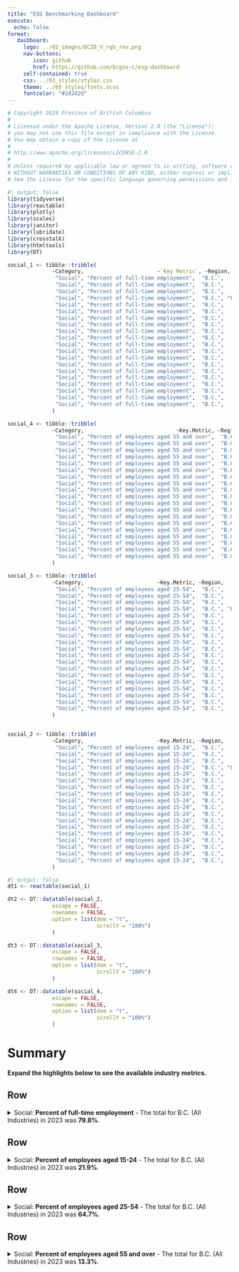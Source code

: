 ```yaml
---
title: "ESG Benchmarking Dashboard"
execute: 
  echo: false
format:
   dashboard:
     logo: ../02_images/BCID_V_rgb_rev.png
     nav-buttons:
        icon: github
        href: https://github.com/bcgov-c/esg-dashboard
     self-contained: true
     css: ../03_styles/styles.css
     theme: ../03_styles/fonts.scss
     fontcolor: "#2d2d2d"
---
```


```r
# Copyright 2024 Province of British Columbia
# 
# Licensed under the Apache License, Version 2.0 (the "License");
# you may not use this file except in compliance with the License.
# You may obtain a copy of the License at
# 
# http://www.apache.org/licenses/LICENSE-2.0
# 
# Unless required by applicable law or agreed to in writing, software distributed under the License is distributed on an "AS IS" BASIS,
# WITHOUT WARRANTIES OR CONDITIONS OF ANY KIND, either express or implied.
# See the License for the specific language governing permissions and limitations under the License.
```

```r
#| output: false
library(tidyverse)
library(reactable)
library(plotly)
library(scales)
library(janitor)
library(lubridate)
library(crosstalk)
library(htmltools)
library(DT)
```

```r
social_1 <- tibble::tribble(
              ~Category,                       ~`Key Metric`, ~Region,                                                  ~Industry, ~Year, ~Value, ~Unit,
               "Social", "Percent of full-time employment",  "B.C.",                                    "Total, all industries", 2023L,   79.8,   "%",
               "Social", "Percent of full-time employment",  "B.C.",                                   "Goods-producing sector", 2023L,   91.4,   "%",
               "Social", "Percent of full-time employment",  "B.C.",                                              "Agriculture", 2023L,   71.7,   "%",
               "Social", "Percent of full-time employment",  "B.C.", "Forestry and logging and support activities for forestry", 2023L,    100,   "%",
               "Social", "Percent of full-time employment",  "B.C.",            "Mining, quarrying, and oil and gas extraction", 2023L,    100,   "%",
               "Social", "Percent of full-time employment",  "B.C.",                                                "Utilities", 2023L,    100,   "%",
               "Social", "Percent of full-time employment",  "B.C.",                                             "Construction", 2023L,   90.4,   "%",
               "Social", "Percent of full-time employment",  "B.C.",                                            "Manufacturing", 2023L,   94.1,   "%",
               "Social", "Percent of full-time employment",  "B.C.",                                "Services-producing sector", 2023L,   77.3,   "%",
               "Social", "Percent of full-time employment",  "B.C.",                               "Wholesale and retail trade", 2023L,   71.7,   "%",
               "Social", "Percent of full-time employment",  "B.C.",                           "Transportation and warehousing", 2023L,   87.4,   "%",
               "Social", "Percent of full-time employment",  "B.C.",      "Finance, insurance, real estate, rental and leasing", 2023L,   85.9,   "%",
               "Social", "Percent of full-time employment",  "B.C.",          "Professional, scientific and technical services", 2023L,   86.8,   "%",
               "Social", "Percent of full-time employment",  "B.C.",         "Business, building and other support services 13", 2023L,   71.7,   "%",
               "Social", "Percent of full-time employment",  "B.C.",                                     "Educational services", 2023L,   73.3,   "%",
               "Social", "Percent of full-time employment",  "B.C.",                        "Health care and social assistance", 2023L,   77.7,   "%",
               "Social", "Percent of full-time employment",  "B.C.",                      "Information, culture and recreation", 2023L,   72.8,   "%",
               "Social", "Percent of full-time employment",  "B.C.",                          "Accommodation and food services", 2023L,   58.9,   "%",
               "Social", "Percent of full-time employment",  "B.C.",            "Other services (except public administration)", 2023L,   73.8,   "%",
               "Social", "Percent of full-time employment",  "B.C.",                                    "Public administration", 2023L,     95,   "%"
              )

social_4 <- tibble::tribble(
              ~Category,                             ~Key.Metric, ~Region,                                                  ~Industry, ~Year, ~Value, ~Unit,
               "Social", "Percent of employees aged 55 and over",  "B.C.",                                    "Total, all industries", 2023L,   21.9,   "%",
               "Social", "Percent of employees aged 55 and over",  "B.C.",                                "Goods-producing sector 7", 2023L,   23.4,   "%",
               "Social", "Percent of employees aged 55 and over",  "B.C.",                                              "Agriculture", 2023L,   39.4,   "%",
               "Social", "Percent of employees aged 55 and over",  "B.C.", "Forestry and logging and support activities for forestry", 2023L,     35,   "%",
               "Social", "Percent of employees aged 55 and over",  "B.C.",            "Mining, quarrying, and oil and gas extraction", 2023L,   15.7,   "%",
               "Social", "Percent of employees aged 55 and over",  "B.C.",                                             "Construction", 2023L,   19.3,   "%",
               "Social", "Percent of employees aged 55 and over",  "B.C.",                                            "Manufacturing", 2023L,   27.1,   "%",
               "Social", "Percent of employees aged 55 and over",  "B.C.",                                "Services-producing sector", 2023L,   21.6,   "%",
               "Social", "Percent of employees aged 55 and over",  "B.C.",                               "Wholesale and retail trade", 2023L,   24.5,   "%",
               "Social", "Percent of employees aged 55 and over",  "B.C.",                           "Transportation and warehousing", 2023L,   26.7,   "%",
               "Social", "Percent of employees aged 55 and over",  "B.C.",      "Finance, insurance, real estate, rental and leasing", 2023L,   23.7,   "%",
               "Social", "Percent of employees aged 55 and over",  "B.C.",          "Professional, scientific and technical services", 2023L,   17.9,   "%",
               "Social", "Percent of employees aged 55 and over",  "B.C.",            "Business, building and other support services", 2023L,   28.2,   "%",
               "Social", "Percent of employees aged 55 and over",  "B.C.",                                     "Educational services", 2023L,   22.5,   "%",
               "Social", "Percent of employees aged 55 and over",  "B.C.",                        "Health care and social assistance", 2023L,   24.3,   "%",
               "Social", "Percent of employees aged 55 and over",  "B.C.",                      "Information, culture and recreation", 2023L,   17.6,   "%",
               "Social", "Percent of employees aged 55 and over",  "B.C.",                          "Accommodation and food services", 2023L,     10,   "%",
               "Social", "Percent of employees aged 55 and over",  "B.C.",            "Other services (except public administration)", 2023L,   21.8,   "%",
               "Social", "Percent of employees aged 55 and over",  "B.C.",                                    "Public administration", 2023L,   19.5,   "%"
              )

social_3 <- tibble::tribble(
              ~Category,                       ~Key.Metric, ~Region,                                                  ~Industry, ~Year, ~Value, ~Unit,
               "Social", "Percent of employees aged 25-54",  "B.C.",                                    "Total, all industries", 2023L,   64.7,   "%",
               "Social", "Percent of employees aged 25-54",  "B.C.",                                 "Goods-producing sector 7", 2023L,   66.7,   "%",
               "Social", "Percent of employees aged 25-54",  "B.C.",                                              "Agriculture", 2023L,   41.7,   "%",
               "Social", "Percent of employees aged 25-54",  "B.C.", "Forestry and logging and support activities for forestry", 2023L,   54.7,   "%",
               "Social", "Percent of employees aged 25-54",  "B.C.",            "Mining, quarrying, and oil and gas extraction", 2023L,   81.4,   "%",
               "Social", "Percent of employees aged 25-54",  "B.C.",                                             "Construction", 2023L,   68.8,   "%",
               "Social", "Percent of employees aged 25-54",  "B.C.",                                            "Manufacturing", 2023L,     65,   "%",
               "Social", "Percent of employees aged 25-54",  "B.C.",                                "Services-producing sector", 2023L,   64.3,   "%",
               "Social", "Percent of employees aged 25-54",  "B.C.",                               "Wholesale and retail trade", 2023L,   51.8,   "%",
               "Social", "Percent of employees aged 25-54",  "B.C.",                           "Transportation and warehousing", 2023L,   65.6,   "%",
               "Social", "Percent of employees aged 25-54",  "B.C.",      "Finance, insurance, real estate, rental and leasing", 2023L,   69.5,   "%",
               "Social", "Percent of employees aged 25-54",  "B.C.",          "Professional, scientific and technical services", 2023L,   75.6,   "%",
               "Social", "Percent of employees aged 25-54",  "B.C.",            "Business, building and other support services", 2023L,   58.9,   "%",
               "Social", "Percent of employees aged 25-54",  "B.C.",                                     "Educational services", 2023L,   69.1,   "%",
               "Social", "Percent of employees aged 25-54",  "B.C.",                        "Health care and social assistance", 2023L,   68.3,   "%",
               "Social", "Percent of employees aged 25-54",  "B.C.",                      "Information, culture and recreation", 2023L,   62.1,   "%",
               "Social", "Percent of employees aged 25-54",  "B.C.",                          "Accommodation and food services", 2023L,   52.4,   "%",
               "Social", "Percent of employees aged 25-54",  "B.C.",            "Other services (except public administration)", 2023L,   65.4,   "%",
               "Social", "Percent of employees aged 25-54",  "B.C.",                                    "Public administration", 2023L,   75.6,   "%"
              )


social_2 <- tibble::tribble(
              ~Category,                       ~Key.Metric, ~Region,                                                  ~Industry, ~Year, ~Value, ~Unit,
               "Social", "Percent of employees aged 15-24",  "B.C.",                                    "Total, all industries", 2023L,   13.3,   "%",
               "Social", "Percent of employees aged 15-24",  "B.C.",                                 "Goods-producing sector 7", 2023L,    9.9,   "%",
               "Social", "Percent of employees aged 15-24",  "B.C.",                                              "Agriculture", 2023L,   18.5,   "%",
               "Social", "Percent of employees aged 15-24",  "B.C.", "Forestry and logging and support activities for forestry", 2023L,   10.9,   "%",
               "Social", "Percent of employees aged 15-24",  "B.C.",                                             "Construction", 2023L,     12,   "%",
               "Social", "Percent of employees aged 15-24",  "B.C.",                                            "Manufacturing", 2023L,    7.9,   "%",
               "Social", "Percent of employees aged 15-24",  "B.C.",                                "Services-producing sector", 2023L,   14.1,   "%",
               "Social", "Percent of employees aged 15-24",  "B.C.",                               "Wholesale and retail trade", 2023L,   23.7,   "%",
               "Social", "Percent of employees aged 15-24",  "B.C.",                           "Transportation and warehousing", 2023L,    7.6,   "%",
               "Social", "Percent of employees aged 15-24",  "B.C.",      "Finance, insurance, real estate, rental and leasing", 2023L,    6.7,   "%",
               "Social", "Percent of employees aged 15-24",  "B.C.",          "Professional, scientific and technical services", 2023L,    6.5,   "%",
               "Social", "Percent of employees aged 15-24",  "B.C.",            "Business, building and other support services", 2023L,   12.8,   "%",
               "Social", "Percent of employees aged 15-24",  "B.C.",                                     "Educational services", 2023L,    8.4,   "%",
               "Social", "Percent of employees aged 15-24",  "B.C.",                        "Health care and social assistance", 2023L,    7.4,   "%",
               "Social", "Percent of employees aged 15-24",  "B.C.",                      "Information, culture and recreation", 2023L,   20.3,   "%",
               "Social", "Percent of employees aged 15-24",  "B.C.",                          "Accommodation and food services", 2023L,   37.6,   "%",
               "Social", "Percent of employees aged 15-24",  "B.C.",            "Other services (except public administration)", 2023L,   12.9,   "%",
               "Social", "Percent of employees aged 15-24",  "B.C.",                                    "Public administration", 2023L,    4.9,   "%"
              )


```

```r
#| output: false
dt1 <- reactable(social_1)

dt2 <- DT::datatable(social_2,
              escape = FALSE,
              rownames = FALSE,
              option = list(dom = "t",
                            scrollY = "100%")
              )

dt3 <- DT::datatable(social_3,
              escape = FALSE,
              rownames = FALSE,
              option = list(dom = "t",
                            scrollY = "100%")
              )

dt4 <- DT::datatable(social_4,
              escape = FALSE,
              rownames = FALSE,
              option = list(dom = "t",
                            scrollY = "100%")
              )

```

# Summary

**Expand the highlights below to see the available industry metrics.**

## Row

<details style="margin-bottom:0">

<summary>Social: **Percent of full-time employment** - The total for B.C. (All Industries) in 2023 was **79.8%**.</summary>

`r dt1`

</details>

## Row

<details style="margin-bottom:0">

<summary>Social: **Percent of employees aged 15-24** - The total for B.C. (All Industries) in 2023 was **21.9%**.</summary>

`r dt2`

</details>

## Row

<details style="margin-bottom:0">

<summary>Social: **Percent of employees aged 25-54** - The total for B.C. (All Industries) in 2023 was **64.7%**.</summary>

`r dt3`

</details>

## Row

<details style="margin-bottom:0">

<summary>Social: **Percent of employees aged 55 and over** - The total for B.C. (All Industries) in 2023 was **13.3%**.</summary>

`r dt4`

</details>
